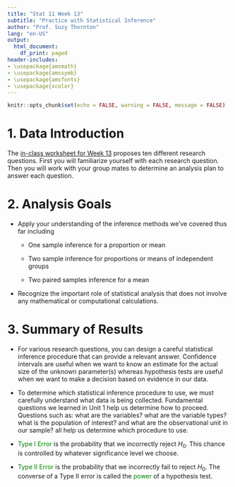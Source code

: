 ```yaml
---
title: "Stat 11 Week 13"
subtitle: "Practice with Statistical Inference" 
author: "Prof. Suzy Thornton"
lang: "en-US"
output:
  html_document:
    df_print: paged
header-includes:
- \usepackage{amsmath}
- \usepackage{amssymb}
- \usepackage{amsfonts}
- \usepackage{xcolor}
---
```


```r
knitr::opts_chunk$set(echo = FALSE, warning = FALSE, message = FALSE)
```



# 1. Data Introduction 

The [in-class worksheet for Week 13](https://dr-suz.github.io/Stat11/wk13-wksheet.html) proposes ten different research questions. First you will familiarize yourself with each research question. Then you will work with your group mates to determine an analysis plan to answer each question.

<!--The [in-class worksheet for this week](https://dr-suz.github.io/Stat11/wk11-wksheet.html) is all about practicing with one-sample hypothesis tests!

The image below shows the region corresponding to the p-value for different alternative hypotheses. Recall, p-values characterize how unusual or unexpected our observed value of the test statistic (or something even more extreme) is - given the assumption that $H_0$ is correct. What "more extreme" means depends on the direction of $H_A$.   

![](./images/wk11-hypothesis.png){height=5in} 

Image source: https://towardsdatascience.com/everything-you-need-to-know-about-hypothesis-testing-part-i-4de9abebbc8a -->

# 2. Analysis Goals  

* Apply your understanding of the inference methods we've covered thus far including 

  * One sample inference for a proportion or mean 
  
  * Two sample inference for proportions or means of independent groups 
  
  * Two paired samples inference for a mean  
  
* Recognize the important role of statistical analysis that does not involve any mathematical or computational calculations.  

<!--* Realize the differences between finding a confidence interval for an unknown proportion $p$ and conducting a hypothesis test about $p$. 

* Practice calculating p-values for one and two sided alternative tests. 

* Consider the different types of errors possible when conducting a hypothesis test. -->


# 3. Summary of Results  

<!--* For hypothesis tests about $p$, we do not use $SE(\hat{p})$ and we check the *Success/Failure Condition* with $np_0$ (not  $n\hat{p}$). 

* For two-sided alternatives we find the p-value by calculating 
$$Pr(Z > |T.S._{obs}|), \text{ where $Z\sim N(0,1)$}$$
for tests of a proportion, $p$, or
$$Pr(W > |T.S._{obs}|), \text{ where $W \sim t_{(n-1)}$},$$
for tests of a mean, $\mu$. -->

* For various research questions, you can design a careful statistical inference procedure that can provide a relevant answer. Confidence intervals are useful when we want to know an estimate for the actual size of the unknown parameter(s) whereas hypothesis tests are useful when we want to make a decision based on evidence in our data. 

* To determine which statistical inference procedure to use, we must carefully understand what data is being collected. Fundamental questions we learned in Unit 1 help us determine how to proceed. Questions such as: what are the variables? what are the variable types? what is the population of interest? and what are the observational unit in our sample? all help us determine which procedure to use. 

* <span style="color:green">Type I Error</span> is the probability that we incorrectly reject $H_0$. This chance is controlled by whatever significance level we choose. 
  
* <span style="color:green">Type II Error</span> is the probability that we incorrectly fail to reject $H_0$. The converse of a Type II error is called the <span style="color:green">power</span> of a hypothesis test.   



